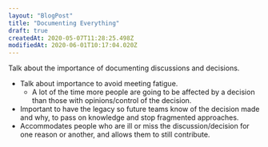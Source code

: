 ```yaml
---
layout: "BlogPost"
title: "Documenting Everything"
draft: true
createdAt: 2020-05-07T11:28:25.498Z
modifiedAt: 2020-06-01T10:17:04.020Z
---
```


Talk about the importance of documenting discussions and decisions.

- Talk about importance to avoid meeting fatigue.
  - A lot of the time more people are going to be affected by a decision than those with opinions/control of the decision.
- Important to have the legacy so future teams know of the decision made and why, to pass on knowledge and stop fragmented approaches.
- Accommodates people who are ill or miss the discussion/decision for one reason or another, and allows them to still contribute.
